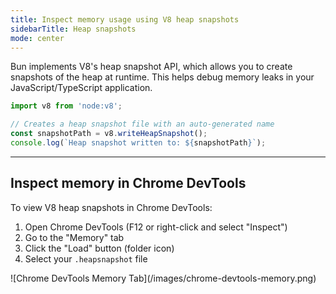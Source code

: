 ```yaml
---
title: Inspect memory usage using V8 heap snapshots
sidebarTitle: Heap snapshots
mode: center
---
```


Bun implements V8's heap snapshot API, which allows you to create snapshots of the heap at runtime. This helps debug memory leaks in your JavaScript/TypeScript application.

```ts snapshot.ts icon="/icons/typescript.svg"
import v8 from 'node:v8';

// Creates a heap snapshot file with an auto-generated name
const snapshotPath = v8.writeHeapSnapshot();
console.log(`Heap snapshot written to: ${snapshotPath}`);
```

---

## Inspect memory in Chrome DevTools

To view V8 heap snapshots in Chrome DevTools:

1. Open Chrome DevTools (F12 or right-click and select "Inspect")
2. Go to the "Memory" tab
3. Click the "Load" button (folder icon)
4. Select your `.heapsnapshot` file

<Frame>![Chrome DevTools Memory Tab](/images/chrome-devtools-memory.png)</Frame>
